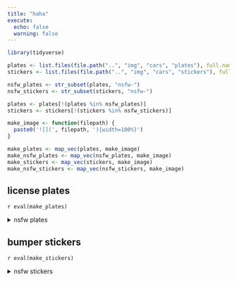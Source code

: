 ```yaml
---
title: "haha"
execute: 
  echo: false
  warning: false
---
```


```r
library(tidyverse)
```


```r
plates <- list.files(file.path("..", "img", "cars", "plates"), full.names = TRUE)
stickers <- list.files(file.path("..", "img", "cars", "stickers"), full.names = TRUE)

nsfw_plates <- str_subset(plates, "nsfw-")
nsfw_stickers <- str_subset(stickers, "nsfw-")

plates <- plates[!(plates %in% nsfw_plates)]
stickers <- stickers[!(stickers %in% nsfw_stickers)]

make_image <- function(filepath) {
  paste0('![](', filepath, '){width=100%}')
}

make_plates <- map_vec(plates, make_image)
make_nsfw_plates <- map_vec(nsfw_plates, make_image)
make_stickers <- map_vec(stickers, make_image)
make_nsfw_stickers <- map_vec(nsfw_stickers, make_image)
```

::: {layout-ncol=2}

::: {#first-column}
## license plates

`r eval(make_plates)`

<details>
<summary>nsfw plates</summary>
`r eval(make_nsfw_plates)`
</details>
:::

::: {#second-column}
## bumper stickers
`r eval(make_stickers)`

<details>
<summary>nsfw stickers</summary>
`r eval(make_nsfw_stickers)`
</details>
:::
:::
